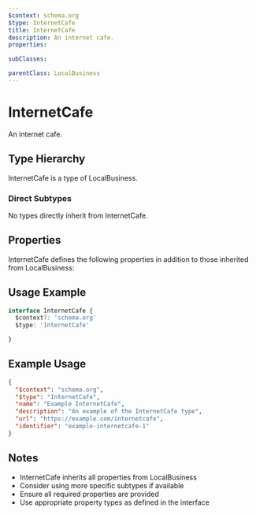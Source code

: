 ```yaml
---
$context: schema.org
$type: InternetCafe
title: InternetCafe
description: An internet cafe.
properties:

subClasses:

parentClass: LocalBusiness
---
```


# InternetCafe

An internet cafe.

## Type Hierarchy

InternetCafe is a type of LocalBusiness.

### Direct Subtypes

No types directly inherit from InternetCafe.

## Properties

InternetCafe defines the following properties in addition to those inherited from LocalBusiness:



## Usage Example

```typescript
interface InternetCafe {
  $context?: 'schema.org'
  $type: 'InternetCafe'

}
```

## Example Usage

```json
{
  "$context": "schema.org",
  "$type": "InternetCafe",
  "name": "Example InternetCafe",
  "description": "An example of the InternetCafe type",
  "url": "https://example.com/internetcafe",
  "identifier": "example-internetcafe-1"
}
```

## Notes

- InternetCafe inherits all properties from LocalBusiness
- Consider using more specific subtypes if available
- Ensure all required properties are provided
- Use appropriate property types as defined in the interface
